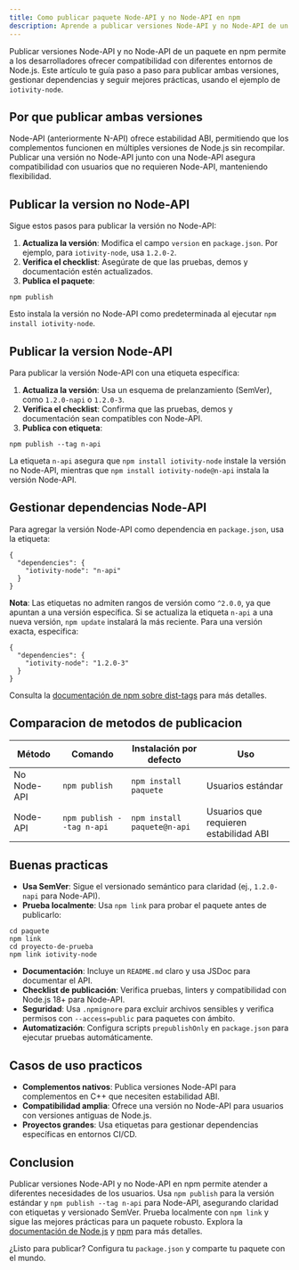 ```yaml
---
title: Como publicar paquete Node-API y no Node-API en npm 
description: Aprende a publicar versiones Node-API y no Node-API de un paquete npm
---
```



Publicar versiones Node-API y no Node-API de un paquete en npm permite a los desarrolladores ofrecer compatibilidad con diferentes entornos de Node.js. Este artículo te guía paso a paso para publicar ambas versiones, gestionar dependencias y seguir mejores prácticas, usando el ejemplo de `iotivity-node`.

## Por que publicar ambas versiones

Node-API (anteriormente N-API) ofrece estabilidad ABI, permitiendo que los complementos funcionen en múltiples versiones de Node.js sin recompilar. Publicar una versión no Node-API junto con una Node-API asegura compatibilidad con usuarios que no requieren Node-API, manteniendo flexibilidad.

## Publicar la version no Node-API

Sigue estos pasos para publicar la versión no Node-API:

1. **Actualiza la versión**: Modifica el campo `version` en `package.json`. Por ejemplo, para `iotivity-node`, usa `1.2.0-2`.
2. **Verifica el checklist**: Asegúrate de que las pruebas, demos y documentación estén actualizados.
3. **Publica el paquete**:

```go:bash
npm publish
```

Esto instala la versión no Node-API como predeterminada al ejecutar `npm install iotivity-node`.[](https://nodejs.org/en/learn/modules/publishing-node-api-modules)

## Publicar la version Node-API

Para publicar la versión Node-API con una etiqueta específica:

1. **Actualiza la versión**: Usa un esquema de prelanzamiento (SemVer), como `1.2.0-napi` o `1.2.0-3`.
2. **Verifica el checklist**: Confirma que las pruebas, demos y documentación sean compatibles con Node-API.
3. **Publica con etiqueta**:

```go:bash
npm publish --tag n-api
```

La etiqueta `n-api` asegura que `npm install iotivity-node` instale la versión no Node-API, mientras que `npm install iotivity-node@n-api` instala la versión Node-API.[](https://nodejs.org/en/learn/modules/publishing-node-api-modules)

## Gestionar dependencias Node-API

Para agregar la versión Node-API como dependencia en `package.json`, usa la etiqueta:

```go:js
{
  "dependencies": {
    "iotivity-node": "n-api"
  }
}
```

**Nota**: Las etiquetas no admiten rangos de versión como `^2.0.0`, ya que apuntan a una versión específica. Si se actualiza la etiqueta `n-api` a una nueva versión, `npm update` instalará la más reciente. Para una versión exacta, especifica:

```go:js
{
  "dependencies": {
    "iotivity-node": "1.2.0-3"
  }
}
```

Consulta la [documentación de npm sobre dist-tags](https://docs.npmjs.com/using-npm/dist-tags) para más detalles.[](https://nodejs.org/en/learn/modules/publishing-node-api-modules)

## Comparacion de metodos de publicacion

| Método | Comando | Instalación por defecto | Uso |
|--------|---------|-------------------------|-----|
| No Node-API | `npm publish` | `npm install paquete` | Usuarios estándar |
| Node-API | `npm publish --tag n-api` | `npm install paquete@n-api` | Usuarios que requieren estabilidad ABI |

## Buenas practicas

- **Usa SemVer**: Sigue el versionado semántico para claridad (ej., `1.2.0-napi` para Node-API).[](https://docs.npmjs.com/cli/v8/commands/npm-publish/)
- **Prueba localmente**: Usa `npm link` para probar el paquete antes de publicarlo:

```go:bash
cd paquete
npm link
cd proyecto-de-prueba
npm link iotivity-node
```

- **Documentación**: Incluye un `README.md` claro y usa JSDoc para documentar el API.[](https://www.sphereinc.com/blogs/how-to-create-an-npm-package-from-scratch/)
- **Checklist de publicación**: Verifica pruebas, linters y compatibilidad con Node.js 18+ para Node-API.[](https://www.npmjs.com/package/node-addon-api)
- **Seguridad**: Usa `.npmignore` para excluir archivos sensibles y verifica permisos con `--access=public` para paquetes con ámbito.[](https://docs.npmjs.com/cli/v8/commands/npm-publish/)
- **Automatización**: Configura scripts `prepublishOnly` en `package.json` para ejecutar pruebas automáticamente.

## Casos de uso practicos

- **Complementos nativos**: Publica versiones Node-API para complementos en C++ que necesiten estabilidad ABI.
- **Compatibilidad amplia**: Ofrece una versión no Node-API para usuarios con versiones antiguas de Node.js.
- **Proyectos grandes**: Usa etiquetas para gestionar dependencias específicas en entornos CI/CD.

## Conclusion

Publicar versiones Node-API y no Node-API en npm permite atender a diferentes necesidades de los usuarios. Usa `npm publish` para la versión estándar y `npm publish --tag n-api` para Node-API, asegurando claridad con etiquetas y versionado SemVer. Prueba localmente con `npm link` y sigue las mejores prácticas para un paquete robusto. Explora la [documentación de Node.js](https://nodejs.org/api/n-api.html) y [npm](https://docs.npmjs.com/) para más detalles.

¿Listo para publicar? Configura tu `package.json` y comparte tu paquete con el mundo.
